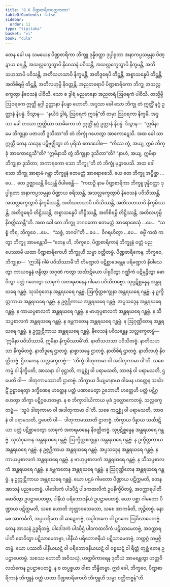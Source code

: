 ```yaml
---
title: "8.6 ပိဏ္ဍစာရိကဝတ္တကထာ"
tableOfContents: false
sidebar:
  order: 11
type: "tipitaka"
basket: "vi"
book: "cula"
---
```



<DynamicBreadcrumb />

<Division number="365" book="cula">

<Paragraph number="1682" book="cula">
တေန ခေါ ပန သမယေန ပိဏ္ဍစာရိကာ ဘိက္ခူ ဒုန္နိဝတ္ထာ ဒုပ္ပါရုတာ အနာကပ္ပသမ္ပန္နာ ပိဏ္ဍာယ စရန္တိ, အသလ္လက္ခေတွာပိ နိဝေသနံ ပဝိသန္တိ, အသလ္လက္ခေတွာပိ နိက္ခမန္တိ, အတိသဟသာပိ ပဝိသန္တိ, အတိသဟသာပိ နိက္ခမန္တိ, အတိဒူရေပိ တိဋ္ဌန္တိ, အစ္စာသန္နေပိ တိဋ္ဌန္တိ, အတိစိရမ္ပိ တိဋ္ဌန္တိ, အတိလဟုမ္ပိ နိဝတ္တန္တိ. အညတရောပိ ပိဏ္ဍစာရိကော ဘိက္ခု အသလ္လက္ခေတွာ နိဝေသနံ ပါဝိသိ. သော စ ဒွါရံ မညမာနော အညတရံ ဩဝရကံ ပါဝိသိ. တသ္မိမ္ပိ ဩဝရကေ ဣတ္ထီ နဂ္ဂါ ဥတ္တာနာ နိပန္နာ ဟောတိ. အဒ္ဒသာ ခေါ သော ဘိက္ခု တံ ဣတ္ထိံ နဂ္ဂံ ဥတ္တာနံ နိပန္နံ. ဒိသွာန—  “နယိဒံ ဒွါရံ, ဩဝရကံ ဣဒန်”တိ တမှာ ဩဝရကာ နိက္ခမိ. အဒ္ဒသာ ခေါ တဿာ ဣတ္ထိယာ သာမိကော တံ ဣတ္ထိံ နဂ္ဂံ ဥတ္တာနံ နိပန္နံ. ဒိသွာန—  “ဣမိနာ မေ ဘိက္ခုနာ ပဇာပတီ ဒူသိတာ”တိ တံ ဘိက္ခုံ ဂဟေတွာ အာကောဋေသိ. အထ ခေါ သာ ဣတ္ထီ တေန သဒ္ဒေန ပဋိဗုဇ္ဈိတွာ တံ ပုရိသံ ဧတဒဝေါစ—  “ကိဿ တွံ, အယျ, ဣမံ ဘိက္ခုံ အာကောဋေသီ”တိ? “ဣမိနာသိ တွံ ဘိက္ခုနာ ဒူသိတာ”တိ? “နာဟံ, အယျ, ဣမိနာ ဘိက္ခုနာ ဒူသိတာ; အကာရကော သော ဘိက္ခူ”တိ တံ ဘိက္ခုံ မုဉ္စာပေသိ. အထ ခေါ သော ဘိက္ခု အာရာမံ ဂန္တွာ ဘိက္ခူနံ ဧတမတ္ထံ အာရောစေသိ.
</Paragraph>

<Paragraph number="1683" book="cula">
ယေ တေ ဘိက္ခူ အပ္ပိစ္ဆာ …ပေ…  တေ ဥဇ္ဈာယန္တိ ခိယျန္တိ ဝိပါစေန္တိ—  “ကထဉှိ နာမ ပိဏ္ဍစာရိကာ ဘိက္ခူ ဒုန္နိဝတ္ထာ ဒုပ္ပါရုတာ အနာကပ္ပသမ္ပန္နာ ပိဏ္ဍာယ စရိဿန္တိ, အသလ္လက္ခေတွာပိ နိဝေသနံ ပဝိသိဿန္တိ, အသလ္လက္ခေတွာပိ နိက္ခမိဿန္တိ, အတိသဟသာပိ ပဝိသိဿန္တိ, အတိသဟသာပိ နိက္ခမိဿန္တိ, အတိဒူရေပိ တိဋ္ဌိဿန္တိ, အစ္စာသန္နေပိ တိဋ္ဌိဿန္တိ, အတိစိရမ္ပိ တိဋ္ဌိဿန္တိ, အတိလဟုမ္ပိ နိဝတ္တိဿန္တီ”တိ. အထ ခေါ တေ ဘိက္ခူ ဘဂဝတော ဧတမတ္ထံ အာရောစေသုံ …ပေ…  “သစ္စံ ကိရ, ဘိက္ခဝေ …ပေ…  “သစ္စံ, ဘဂဝါ”တိ …ပေ…  ဝိဂရဟိတွာ …ပေ…  ဓမ္မိံ ကထံ ကတွာ ဘိက္ခူ အာမန္တေသိ—
</Paragraph>

</Division>
<Division number="366" book="cula">

<Paragraph number="1684" book="cula">
“တေန ဟိ, ဘိက္ခဝေ, ပိဏ္ဍစာရိကာနံ ဘိက္ခူနံ ဝတ္တံ ပညပေဿာမိ ယထာ ပိဏ္ဍစာရိကေဟိ ဘိက္ခူဟိ သမ္မာ ဝတ္တိတဗ္ဗံ. ပိဏ္ဍစာရိကေန, ဘိက္ခဝေ, ဘိက္ခုနာ—  ‘ဣဒါနိ ဂါမံ ပဝိသိဿာမီ’တိ တိမဏ္ဍလံ ပဋိစ္ဆာဒေန္တေန ပရိမဏ္ဍလံ နိဝါသေတွာ ကာယဗန္ဓနံ ဗန္ဓိတွာ သဂုဏံ ကတွာ သင်္ဃာဋိယော ပါရုပိတွာ ဂဏ္ဌိကံ ပဋိမုဉ္စိတွာ ဓောဝိတွာ ပတ္တံ ဂဟေတွာ သာဓုကံ အတရမာနေန ဂါမော ပဝိသိတဗ္ဗော.
</Paragraph>

<Paragraph number="1685" book="cula">
သုပ္ပဋိစ္ဆန္နေန အန္တရဃရေ ဂန္တဗ္ဗံ. သုသံဝုတေန အန္တရဃရေ ဂန္တဗ္ဗံ. ဩက္ခိတ္တစက္ခုနာ အန္တရဃရေ ဂန္တဗ္ဗံ. န ဥက္ခိတ္တကာယ အန္တရဃရေ ဂန္တဗ္ဗံ. န ဥဇ္ဇဂ္ဃိကာယ အန္တရဃရေ ဂန္တဗ္ဗံ. အပ္ပသဒ္ဒေန အန္တရဃရေ ဂန္တဗ္ဗံ. န ကာယပ္ပစာလကံ အန္တရဃရေ ဂန္တဗ္ဗံ. န ဗာဟုပ္ပစာလကံ အန္တရဃရေ ဂန္တဗ္ဗံ. န သီသပ္ပစာလကံ အန္တရဃရေ ဂန္တဗ္ဗံ. န ခမ္ဘကတေန အန္တရဃရေ ဂန္တဗ္ဗံ. န ဩဂုဏ္ဌိတေန အန္တရဃရေ ဂန္တဗ္ဗံ. န ဥက္ကုဋိကာယ အန္တရဃရေ ဂန္တဗ္ဗံ.
</Paragraph>

<Paragraph number="1686" book="cula">
နိဝေသနံ ပဝိသန္တေန သလ္လက္ခေတဗ္ဗံ—  ‘ဣမိနာ ပဝိသိဿာမိ, ဣမိနာ နိက္ခမိဿာမီ’တိ. နာတိသဟသာ ပဝိသိတဗ္ဗံ. နာတိသဟသာ နိက္ခမိတဗ္ဗံ. နာတိဒူရေ ဌာတဗ္ဗံ. နာစ္စာသန္နေ ဌာတဗ္ဗံ. နာတိစိရံ ဌာတဗ္ဗံ. နာတိလဟုံ နိဝတ္တိတဗ္ဗံ. ဌိတကေန သလ္လက္ခေတဗ္ဗံ—  ‘ဘိက္ခံ ဒါတုကာမာ ဝါ အဒါတုကာမာ ဝါ’တိ. သစေ ကမ္မံ ဝါ နိက္ခိပတိ, အာသနာ ဝါ ဝုဋ္ဌာတိ, ကဋစ္ဆုံ ဝါ ပရာမသတိ, ဘာဇနံ ဝါ ပရာမသတိ, ဌပေတိ ဝါ—  ဒါတုကာမဿာတိ ဌာတဗ္ဗံ. ဘိက္ခာယ ဒိယျမာနာယ ဝါမေန ဟတ္ထေန သင်္ဃာဋိံ ဥစ္စာရေတွာ ဒက္ခိဏေန ဟတ္ထေန ပတ္တံ ပဏာမေတွာ ဥဘောဟိ ဟတ္ထေဟိ ပတ္တံ ပဋိဂ္ဂဟေတွာ ဘိက္ခာ ပဋိဂ္ဂဟေတဗ္ဗာ. န စ ဘိက္ခာဒါယိကာယ မုခံ ဥလ္လောကေတဗ္ဗံ. သလ္လက္ခေတဗ္ဗံ—  ‘သူပံ ဒါတုကာမာ ဝါ အဒါတုကာမာ ဝါ’တိ. သစေ ကဋစ္ဆုံ ဝါ ပရာမသတိ, ဘာဇနံ ဝါ ပရာမသတိ, ဌပေတိ ဝါ—  ဒါတုကာမဿာတိ ဌာတဗ္ဗံ. ဘိက္ခာယ ဒိန္နာယ သင်္ဃာဋိယာ ပတ္တံ ပဋိစ္ဆာဒေတွာ သာဓုကံ အတရမာနေန နိဝတ္တိတဗ္ဗံ.
</Paragraph>

<Paragraph number="1687" book="cula">
သုပ္ပဋိစ္ဆန္နေန အန္တရဃရေ ဂန္တဗ္ဗံ. သုသံဝုတေန အန္တရဃရေ ဂန္တဗ္ဗံ. ဩက္ခိတ္တစက္ခုနာ အန္တရဃရေ ဂန္တဗ္ဗံ. န ဥက္ခိတ္တကာယ အန္တရဃရေ ဂန္တဗ္ဗံ. န ဥဇ္ဇဂ္ဃိကာယ အန္တရဃရေ ဂန္တဗ္ဗံ. အပ္ပသဒ္ဒေန အန္တရဃရေ ဂန္တဗ္ဗံ. န ကာယပ္ပစာလကံ အန္တရဃရေ ဂန္တဗ္ဗံ. န ဗာဟုပ္ပစာလကံ အန္တရဃရေ ဂန္တဗ္ဗံ. န သီသပ္ပစာလကံ အန္တရဃရေ ဂန္တဗ္ဗံ. န ခမ္ဘကတေန အန္တရဃရေ ဂန္တဗ္ဗံ. န ဩဂုဏ္ဌိတေန အန္တရဃရေ ဂန္တဗ္ဗံ. န ဥက္ကုဋိကာယ အန္တရဃရေ ဂန္တဗ္ဗံ. ယော ပဌမံ ဂါမတော ပိဏ္ဍာယ ပဋိက္ကမတိ, တေန အာသနံ ပညပေတဗ္ဗံ, ပါဒေါဒကံ ပါဒပီဌံ ပါဒကထလိကံ ဥပနိက္ခိပိတဗ္ဗံ, အဝက္ကာရပါတိ ဓောဝိတွာ ဥပဋ္ဌာပေတဗ္ဗာ, ပါနီယံ ပရိဘောဇနီယံ ဥပဋ္ဌာပေတဗ္ဗံ. ယော ပစ္ဆာ ဂါမတော ပိဏ္ဍာယ ပဋိက္ကမတိ, သစေ ဟောတိ ဘုတ္တာဝသေသော, သစေ အာကင်္ခတိ, ဘုဉ္ဇိတဗ္ဗံ. နော စေ အာကင်္ခတိ, အပ္ပဟရိတေ ဝါ ဆဍ္ဍေတဗ္ဗံ, အပ္ပါဏကေ ဝါ ဥဒကေ ဩပိလာပေတဗ္ဗံ. တေန အာသနံ ဥဒ္ဓရိတဗ္ဗံ, ပါဒေါဒကံ ပါဒပီဌံ ပါဒကထလိကံ ပဋိသာမေတဗ္ဗံ, အဝက္ကာရပါတိ ဓောဝိတွာ ပဋိသာမေတဗ္ဗာ, ပါနီယံ ပရိဘောဇနီယံ ပဋိသာမေတဗ္ဗံ, ဘတ္တဂ္ဂံ သမ္မဇ္ဇိတဗ္ဗံ. ယော ပဿတိ ပါနီယဃဋံ ဝါ ပရိဘောဇနီယဃဋံ ဝါ ဝစ္စဃဋံ ဝါ ရိတ္တံ တုစ္ဆံ တေန ဥပဋ္ဌာပေတဗ္ဗံ. သစဿ ဟောတိ အဝိသယှံ, ဟတ္ထဝိကာရေန ဒုတိယံ အာမန္တေတွာ ဟတ္ထဝိလင်္ဃကေန ဥပဋ္ဌာပေတဗ္ဗံ, န စ တပ္ပစ္စယာ ဝါစာ ဘိန္ဒိတဗ္ဗာ. ဣဒံ ခေါ, ဘိက္ခဝေ, ပိဏ္ဍစာရိကာနံ ဘိက္ခူနံ ဝတ္တံ ယထာ ပိဏ္ဍစာရိကေဟိ ဘိက္ခူဟိ သမ္မာ ဝတ္တိတဗ္ဗန်”တိ.
</Paragraph>
</Division>